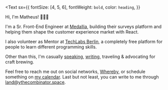 <Avatar src="https://avatars.githubusercontent.com/u/2644563?v=4" />

<Text
  sx={{
    fontSize: [4, 5, 6],
    fontWeight: `bold`,
    color: `heading`,
  }}
>
  Hi, I'm Matheus! 🙋🏻‍♂️
</Text>

I'm a Sr. Front-End Engineer at [Medallia](https://www.medallia.com/), building their surveys platform and helping them shape the customer experience market with React.

I also volunteer as Mentor at [TechLabs Berlin](https://techlabs.org/), a completely free platform for people to learn different programming skills.

Other than this, I'm casually [speaking](/talks), [writing](/posts), traveling & advocating for craft brewing.

Feel free to reach me out on social networks, [Whereby](https://whereby.com/ythecombinator), or schedule something on [my calendar](https://calendly.com/ythecombinator). Last but not least, you can write to me through [land@ythecombinator.space](mailto:land@ythecombinator.space).
